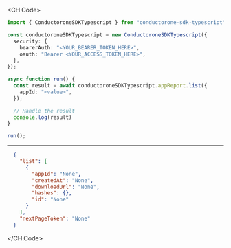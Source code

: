 
<CH.Code>
```typescript List.ts
import { ConductoroneSDKTypescript } from "conductorone-sdk-typescript";

const conductoroneSDKTypescript = new ConductoroneSDKTypescript({
  security: {
    bearerAuth: "<YOUR_BEARER_TOKEN_HERE>",
    oauth: "Bearer <YOUR_ACCESS_TOKEN_HERE>",
  },
});

async function run() {
  const result = await conductoroneSDKTypescript.appReport.list({
    appId: "<value>",
  });

  // Handle the result
  console.log(result)
}

run();
```
---

```json Example Response
  {
    "list": [
      {
        "appId": "None",
        "createdAt": "None",
        "downloadUrl": "None",
        "hashes": {},
        "id": "None"
      }
    ],
    "nextPageToken": "None"
  }
```
</CH.Code>
